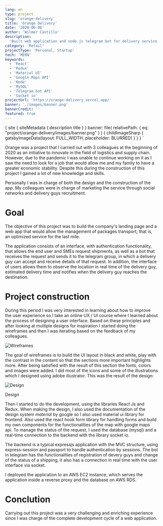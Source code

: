 ```yaml
---
lang: en
type: project
slug: 'orange-delivery'
title: 'Orange Delivery'
date: '2020-06-06'
author: 'Wilmer Cantillo'
description:
  'Built web application and node.js telegram bot for delivery service.'
category: 'Retail'
projectType: 'Personal, Startup'
tech: 'MERN'
keywords:
  - 'React'
  - 'Redux'
  - 'Material UI'
  - 'Google Maps API'
  - 'Node'
  - 'MySQL'
  - 'Telegram bot API'
  - 'Socket io'
projectUrl: 'https://orange-delivery.vercel.app/'
banner: './images/banner.png'
bannerCredit: ''
featured: true
---
```



  {
    site {
      siteMetadata {
        description
        title
      }
    }
    banner: file(
      relativePath: { eq: "project/orange-delivery/images/banner.png" }
    ) {
      childImageSharp {
        gatsbyImageData(layout: FULL_WIDTH, placeholder: BLURRED)
      }
    }
  }
`

Orange was a project that I carried out with 3 colleagues at the beginning of
2020 as an initiative to innovate in the field of logistics and supply chain.
However, due to the pandemic I was unable to continue working on it as I saw the
need to look for a job that would allow me and my family to have a greater
economic stability. Despite this during the construction of this project I
gained a lot of new knowledge and skills.

Personally I was in charge of both the design and the construction of the app.
My colleagues were in charge of marketing the service through social networks
and delivery guys recruitment.

# Goal

The objective of this project was to build the company's landing page and a web
app that would allow the management of packages transport, that is, an optimized
service for the last mile.

The application consists of an interface, with authentication functionality,
that allows the end user and SMEs request shipments, as well as a bot that
receives the request and sends it to the telegram group, in which a delivery guy
can accept and receive details of that request. In addition, the interface of
users allows them to observe the location in real time of the delivery guy,
estimated delivery time and notifies when the delivery guy reaches the
destination.

# Project construction

During this period I was very interested in learning about how to improve the
user experience so I take an online UX / UI course where I learned about the
process of designing a user interface. Based on these principles and after
looking at multiple designs for inspiration I started doing the wireframes and
then I was iterating based on the feedback of my colleagues.

![Wireframes](./images/wireframes.png)

The goal of wireframes is to build the UI layout in black and white, play with
the contrast in the content so that the sections more important highlights more.
After being satisfied with the result of this section the fonts, colors and
images were added. I did most of the icons and some of the illustrations which I
designed using adobe illustrator. This was the result of the design:

![Design](./images/design.png)

<Link
  target="_ blank"
  href="https://www.figma.com/file/t8t5Ik3f0PMjvITNDDoZbs/orange-web-app?node-id=212667%3A914"
>
  <Badge
    variant="subtle"
    colorScheme="black"
    textTransform="capitalize"
    float="right"
    display="flex"
    alignItems="center"
  >
    <Text marginRight="0.4rem">Design</Text>
    <FaExternalLinkAlt />
  </Badge>
</Link>

Then I started to do the development, using the libraries React Js and Redux.
When making the design, I also used the documentation of the design system
_material_ by google so I also used material ui library for frontend. Also used
the react hook form library for handling forms and build my own components for
the functionalities of the map with google maps api. To manage the status of the
request, I used the database (mysql) and a real-time connection to the backend
with the library socket io.

The backend is a typical expressjs application with the MVC structure, using
express-session and passport to handle authentication by sessions. The bot in
telegram has the functionalities of registration of devery guys and change of
the status of a shipping, it also has a connection in real time with the user
interface via socket.

I deployed the application to an AWS EC2 instance, which serves the application
inside a reverse proxy and the database on AWS RDS.

# Conclution

Carrying out this project was a very challenging and enriching experience since
I was charge of the complete development cycle of a web application.
